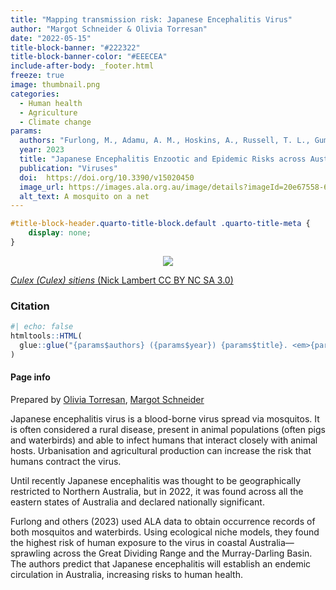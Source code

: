 ```yaml
---
title: "Mapping transmission risk: Japanese Encephalitis Virus"
author: "Margot Schneider & Olivia Torresan"
date: "2022-05-15"
title-block-banner: "#222322"
title-block-banner-color: "#EEECEA"
include-after-body: _footer.html
freeze: true
image: thumbnail.png
categories:
  - Human health
  - Agriculture
  - Climate change
params:
  authors: "Furlong, M., Adamu, A. M., Hoskins, A., Russell, T. L., Gummow, B., Golchin, M., Hickson, R. I., & Horwood, P. F."
  year: 2023
  title: "Japanese Encephalitis Enzootic and Epidemic Risks across Australia"
  publication: "Viruses"
  doi:  https://doi.org/10.3390/v15020450
  image_url: https://images.ala.org.au/image/details?imageId=20e67558-6fe7-49cc-964a-aaabca0933cb
  alt_text: A mosquito on a net
---
```


<!-- remove metadata section -->

```css
#title-block-header.quarto-title-block.default .quarto-title-meta {
    display: none;
}
```


<!-- Side panel -->

:::{.column-page}

:::{.paper-side-column}

<center>
:::{.col-image layout-ncol=1 style="margin-left: auto; margin-right: auto;"}
<!-- add image url -->
<img src="https://ala-images.s3.ap-southeast-2.amazonaws.com/store/b/c/3/3/20e67558-6fe7-49cc-964a-aaabca0933cb/original" class="rounded"/></img>
:::
</center>

::: figure-caption
<!-- edit caption -->
[*Culex (Culex) sitiens* (Nick Lambert CC BY NC SA 3.0)](https://images.ala.org.au/image/details?imageId=20e67558-6fe7-49cc-964a-aaabca0933cb)
:::

### Citation
```r
#| echo: false
htmltools::HTML(
  glue::glue("{params$authors} ({params$year}) {params$title}. <em>{params$publication}</em> <a href='{params$doi}' target='_blank'>{params$doi}</a>")
)
```


#### Page info
Prepared by 
[Olivia Torresan](https://labs.ala.org.au/people/Torresan_Olivia/), 
[Margot Schneider](https://labs.ala.org.au/people/Schneider_Margot/)

:::


<!-- Main panel description -->

::: {.paper-main-column}
Japanese encephalitis virus is a blood-borne virus spread via mosquitos. It is often considered a rural disease, present in animal populations (often pigs and waterbirds) and able to infect humans that interact closely with animal hosts. Urbanisation and agricultural production can increase the risk that humans contract the virus.

Until recently Japanese encephalitis was thought to be geographically restricted to Northern Australia, but in 2022, it was found across all the eastern states of Australia and declared nationally significant.

Furlong and others (2023) used ALA data to obtain occurrence records of both mosquitos and waterbirds. Using ecological niche models, they found the highest risk of human exposure to the virus in coastal Australia—sprawling across the Great Dividing Range and the Murray-Darling Basin. The authors predict that Japanese encephalitis will establish an endemic circulation in Australia, increasing risks to human health.
:::

:::

